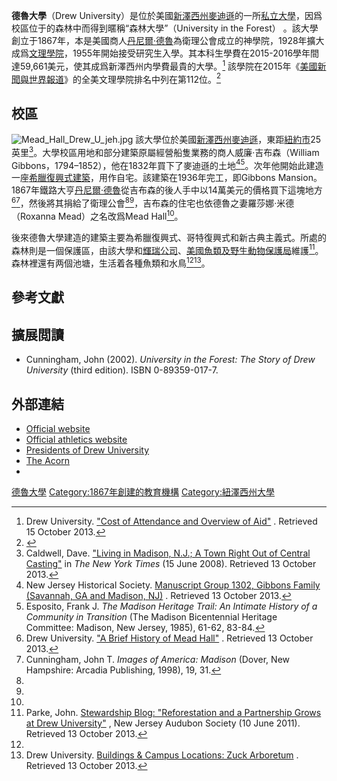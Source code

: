 {{Infobox university
| name              = Drew University
| native_name       = 
| image_name        = 
| image_size        = 
| image_alt         = The armorial for Drew University
| caption           = 
| latin_name        = 
| motto             = δωρεαν ελαβετε δωρεαν δοτε
| motto_lang        = Kione Greek
| mottoeng          = "Freely ye have received, freely give." (from [[Gospel_of_Matthew|Matthew 10:8]] [[King_James_Version|KJV]])
| established       = {{Start date|1867}}
| type              = [[私立大學|私立大學]]
| affiliation       = [[聯合衛理公會|聯合衛理公會]]<ref name="UMCHigherEd">United Methodist Church – General Board of Higher Education and Ministry. [http://www.gbhem.org/education/united-methodist-church-affiliated-institutions United Methodist Church Affiliated Institutions] {{Wayback|url=http://www.gbhem.org/education/united-methodist-church-affiliated-institutions |date=20131230045147 }}. Retrieved 12 October 2013.</ref>
| endowment         = $1.722亿（2016）<ref>{{cite web |title= 2016 Endowment Market Value and Change |url= http://www.nacubo.org/Documents/EndowmentFiles/2016-Endowment-Market-Values.pdf |deadurl= yes |archiveurl= https://web.archive.org/web/20170215040947/http://www.nacubo.org/Documents/EndowmentFiles/2016%2DEndowment%2DMarket%2DValues.pdf |archivedate= 2017年2月15日 |df=  }}</ref>
| budget            = 
| president         = MaryAnn Baenninger
| academic_staff    = 244
| administrative_staff = 345
| students          = 2,113<ref name="AboutDrew">Drew University. [http://www.drew.edu/about/ "About the University"] {{Wayback|url=http://www.drew.edu/about/ |date=20210120043602 }}. Retrieved 12 October 2013.</ref>
| undergrad         = 1,417
| postgrad          = 696<ref name="AboutDrew" />
| city        = [[麥迪遜_(新澤西州)|麥迪遜]]
| state       = [[新澤西州|新澤西州]]
| country     = [[美國|美國]]
| coor              = 
| campus            = 郊區，{{convert|186|acre}}
| former_names      = Drew Theological Seminary (1867–1928)
| free_label        = 
| free              = 
| colors            = 
| colours           = 藍、綠<ref name="DrewAthletics">Drew University Athletics. [http://www.drewrangers.com/sports/2009/12/14/Fast%20Facts.aspx?tab=fastfacts Drew University Rangers] {{WebCite|url=https://www.webcitation.org/6AfDSgINr?url=http://www.drewrangers.com/sports/2009/12/14/Fast%20Facts.aspx?tab=fastfacts |date=20120914044522 |dateformat=iso }}. Retrieved 12 October 2013.</ref>
 {{color box|blue}}{{color box|green}}
| athletics         = 19支校隊，[[NCAA|NCAA]] Division III, [[Eastern_College_Athletic_Conference|ECAC]]<ref name="DrewAthletics" />
| nickname          = 
| mascot            = Rangers/Ranger Bear<ref name="DrewAthletics" />
| affiliations      = [[Landmark_Conference|Landmark Conference]], [[Illinois_High_School_Association|IHSA]]<ref name="DrewAthletics" />
|website            = [http://www.drew.edu/ www.drew.edu]
| logo              = [[File:Drew_University_logo.svg|200px]]
| footnotes         = 
}}

'''德魯大學'''（Drew University）是位於美國[[新澤西州|新澤西州]][[麥迪遜_(新澤西州)|麥迪遜]]的一所[[私立大學|私立大學]]，因爲校區位于{{convert|186|acre}}的森林中而得到暱稱“森林大學”（University in the Forest） 。該大學創立于1867年，本是美國商人[[丹尼爾·德魯|丹尼爾·德魯]]為衛理公會成立的神學院，1928年擴大成爲[[文理學院|文理學院]]，1955年開始接受研究生入學。其本科生學費在2015-2016學年間達59,661美元，使其成爲新澤西州内學費最貴的大學。<ref name="TuitionCosts">Drew University. [http://www.drew.edu/financialassistance/tuition-and-fees "Cost of Attendance and Overview of Aid"] {{Wayback|url=http://www.drew.edu/financialassistance/tuition-and-fees |date=20170320035227 }}. Retrieved 15 October 2013.</ref> 該學院在2015年《[[美國新聞與世界報道|美國新聞與世界報道]]》的全美文理學院排名中列在第112位。<ref name="USnews">{{cite web|title=Drew University|url=http://colleges.usnews.rankingsandreviews.com/best-colleges/drew-university-2603|publisher=[[美國新聞與世界報道|美國新聞與世界報道]]|accessdate=2015-11-26|archive-date=2015-09-05|archive-url=https://web.archive.org/web/20150905104515/http://colleges.usnews.rankingsandreviews.com/best-colleges/drew-university-2603|dead-url=no}}</ref>

== 校區==
[[File:Mead_Hall_Drew_U_jeh.jpg|thumb]]
該大學位於美國[[新澤西州|新澤西州]][[麥迪遜_(新澤西州)|麥迪遜]]，東距[[紐約市|紐約市]]25英里<ref name="NYTProfileMadisonNJ">Caldwell, Dave. [https://www.nytimes.com/2008/06/15/realestate/15livi.html?pagewanted=all&_r=0 "Living in Madison, N.J.; A Town Right Out of Central Casting"] {{Wayback|url=https://www.nytimes.com/2008/06/15/realestate/15livi.html?pagewanted=all&_r=0 |date=20210101074110 }} in ''The New York Times'' (15 June 2008). Retrieved 13 October 2013.</ref>。大學校區用地和部分建築原屬經營船隻業務的商人威廉·吉布森（William Gibbons，1794–1852），他在1832年買下了麥迪遜{{convert|95|acres}}的土地<ref>New Jersey Historical Society. [http://www.jerseyhistory.org/findingaid.php?aid=1302 Manuscript Group 1302, Gibbons Family (Savannah, GA and Madison, NJ)] {{Wayback|url=http://www.jerseyhistory.org/findingaid.php?aid=1302 |date=20140902163843 }}. Retrieved 13 October 2013.</ref><ref>Esposito, Frank J. ''The Madison Heritage Trail: An Intimate History of a Community in Transition'' (The Madison Bicentennial Heritage Committee: Madison, New Jersey, 1985), 61-62, 83-84.</ref>。次年他開始此建造一座[[希臘復興式建築|希臘復興式建築]]，用作自宅。該建築在1936年完工，即Gibbons Mansion。1867年鐵路大亨[[丹尼爾·德魯|丹尼爾·德魯]]從吉布森的後人手中以14萬美元的價格買下這塊地方<ref name="MeadHallHistory">Drew University. [http://www.drew.edu/fomh/history "A Brief History of Mead Hall"] {{webarchive|url=https://web.archive.org/web/20131024133534/http://www.drew.edu/fomh/history |date=2013-10-24 }}. Retrieved 13 October 2013.</ref><ref name="CunninghamImagesMadison">Cunningham, John T. ''Images of America: Madison'' (Dover, New Hampshire: Arcadia Publishing, 1998), 19, 31.</ref>，然後將其捐給了衛理公會<ref name="MeadHallHistory" /><ref name="CunninghamImagesMadison" />，吉布森的住宅也依德魯之妻羅莎娜·米德（Roxanna Mead）之名改爲Mead Hall<ref name="MeadHallHistory" />。

後來德魯大學建造的建築主要為希臘復興式、哥特復興式和新古典主義式。所處的森林則是一個保護區，由該大學和[[輝瑞公司|輝瑞公司]]、[[美國魚類及野生動物保護局|美國魚類及野生動物保護局]]維護<ref name="DrewPreserveAudubon">Parke, John. [http://www.njaudubon.org/SectionConservation/StewardshipProgam/StewardshipBlog/tabid/2006/entryid/38/Reforestation-and-a-Partnership-Grows-at-Drew-University.aspx Stewardship Blog: "Reforestation and a Partnership Grows at Drew University"] {{Wayback|url=http://www.njaudubon.org/SectionConservation/StewardshipProgam/StewardshipBlog/tabid/2006/entryid/38/Reforestation-and-a-Partnership-Grows-at-Drew-University.aspx |date=20150104202757 }}, New Jersey Audubon Society (10 June 2011). Retrieved 13 October 2013.</ref>。森林裡還有两個池塘，生活着各種魚類和水鳥<ref name="DrewPreserveAudubon" /><ref>Drew University. [https://uknow.drew.edu/confluence/display/DrewHistory/Zuck+Arboretum Buildings & Campus Locations: Zuck Arboretum] {{Wayback|url=https://uknow.drew.edu/confluence/display/DrewHistory/Zuck+Arboretum |date=20210101074154 }}. Retrieved 13 October 2013.</ref>。

==參考文獻==
{{Reflist|30em}}

== 擴展閲讀==
* Cunningham, John (2002). ''University in the Forest: The Story of Drew University'' (third edition). ISBN 0-89359-017-7.

==外部連結==
{{Commons category|Drew University}}
* [http://www.drew.edu/ Official website] {{Wayback|url=http://www.drew.edu/ |date=20161225113903 }}
* [http://www.drewrangers.com/ Official athletics website] {{Wayback|url=http://www.drewrangers.com/ |date=20210319115908 }}
* [https://uknow.drew.edu/confluence/display/DrewHistory/Presidents+of+Drew+University/ Presidents of Drew University] {{Wayback|url=https://uknow.drew.edu/confluence/display/DrewHistory/Presidents+of+Drew+University/ |date=20210101074140 }}
* [http://www.drewacorn.com/ The Acorn] {{Wayback|url=http://www.drewacorn.com/ |date=20201025155635 }}
* {{Cite NIE|wstitle=Drew Theological Seminary|year=1905 |short=x}}

{{新澤西州的學院和大學}}

{{Coord|40.761|-74.427|region:US-NJ_type:edu|display=title}}

[[Category:德魯大學|]]
[[Category:1867年創建的教育機構|Category:1867年創建的教育機構]]
[[Category:紐澤西州大學|Category:紐澤西州大學]]